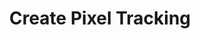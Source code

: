 ---
title: Create Pixel Tracking
description: How to create & Modify your BioLinks
icon: Activity
---
